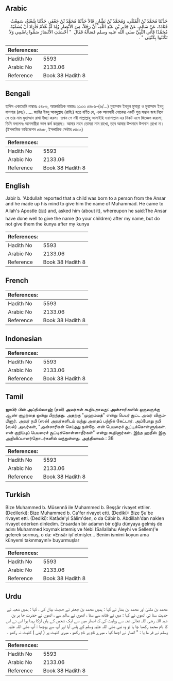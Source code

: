 ## Arabic


<div dir="rtl" lang="ar" style={{fontSize:'larger',backgroundColor:'#f8f9fa',padding:20}}>
حَدَّثَنَا مُحَمَّدُ بْنُ الْمُثَنَّى، وَمُحَمَّدُ بْنُ بَشَّارٍ، قَالاَ حَدَّثَنَا مُحَمَّدُ بْنُ جَعْفَرٍ، حَدَّثَنَا شُعْبَةُ، سَمِعْتُ قَتَادَةَ، عَنْ سَالِمٍ، عَنْ جَابِرِ بْنِ عَبْدِ اللَّهِ، أَنَّ رَجُلاً، مِنَ الأَنْصَارِ وُلِدَ لَهُ غُلاَمٌ فَأَرَادَ أَنْ يُسَمِّيَهُ مُحَمَّدًا فَأَتَى النَّبِيَّ صلى الله عليه وسلم فَسَأَلَهُ فَقَالَ ‏ "‏ أَحْسَنَتِ الأَنْصَارُ سَمُّوا بِاسْمِي وَلاَ تَكْتَنُوا بِكُنْيَتِي ‏"‏ ‏.‏
</div>
<div style={{backgroundColor:'#f8f9fa',padding:20, marginBottom: 10}}><table> <thead> <tr> <th>References:</th> <th></th> </tr> </thead> <tbody><tr><td>Hadith No</td><td>5593</td></tr><tr><td>Arabic No</td><td>2133.06</td></tr><tr><td>Reference</td><td>Book 38 Hadith 8</td></tr></tbody></table></div>

## Bengali


<div dir="ltr" lang="bn" style={{fontSize:'larger',backgroundColor:'#f8f9fa',padding:20}}>
হাদিস একাডেমি নাম্বারঃ ৫৪৮৬, আন্তর্জাতিক নাম্বারঃ ২১৩৩ ৫৪৮৬-(৬/...) মুহাম্মাদ ইবনুল মুসান্না ও মুহাম্মাদ ইবনু বাশশার (রহঃ) ..... জাবির ইবনু আবদুল্লাহ (রাযিঃ) হতে বর্ণিত যে, এক আনসারী লোকের একটি পুত্র সন্তান জন্ম নিলে সে তার নাম মুহাম্মাদ রাখা ইচ্ছা করল। তখন সে নবী সাল্লাল্লাহু আলাইহি ওয়াসাল্লাম এর নিকট এসে জিজ্ঞেস করলো, তিনি বললেনঃ আনসারীরা ভাল কর্ম করেছে। আমার নামে তোমরা নাম রাখো, তবে আমার উপনামে উপনাম রেখো না। (ইসলামিক ফাউন্ডেশন ৫৪০৮, ইসলামিক সেন্টার ৫৪৩০)
</div>
<div style={{backgroundColor:'#f8f9fa',padding:20, marginBottom: 10}}><table> <thead> <tr> <th>References:</th> <th></th> </tr> </thead> <tbody><tr><td>Hadith No</td><td>5593</td></tr><tr><td>Arabic No</td><td>2133.06</td></tr><tr><td>Reference</td><td>Book 38 Hadith 8</td></tr></tbody></table></div>

## English


<div dir="ltr" lang="en" style={{fontSize:'larger',backgroundColor:'#f8f9fa',padding:20}}>
Jabir b. 'Abdullah reported that a child was born to a person from the Ansar and he made up his mind to give him the name of Muhammad. He came to Allah's Apostle (ﷺ) and, asked him (about it), whereupon he said:The Ansar have done well to give the name (to your children) after my name, but do not give them the kunya after my kunya
</div>
<div style={{backgroundColor:'#f8f9fa',padding:20, marginBottom: 10}}><table> <thead> <tr> <th>References:</th> <th></th> </tr> </thead> <tbody><tr><td>Hadith No</td><td>5593</td></tr><tr><td>Arabic No</td><td>2133.06</td></tr><tr><td>Reference</td><td>Book 38 Hadith 8</td></tr></tbody></table></div>

## French


<div dir="ltr" lang="fr" style={{fontSize:'larger',backgroundColor:'#f8f9fa',padding:20}}>

</div>
<div style={{backgroundColor:'#f8f9fa',padding:20, marginBottom: 10}}><table> <thead> <tr> <th>References:</th> <th></th> </tr> </thead> <tbody><tr><td>Hadith No</td><td>5593</td></tr><tr><td>Arabic No</td><td>2133.06</td></tr><tr><td>Reference</td><td>Book 38 Hadith 8</td></tr></tbody></table></div>

## Indonesian


<div dir="ltr" lang="id" style={{fontSize:'larger',backgroundColor:'#f8f9fa',padding:20}}>

</div>
<div style={{backgroundColor:'#f8f9fa',padding:20, marginBottom: 10}}><table> <thead> <tr> <th>References:</th> <th></th> </tr> </thead> <tbody><tr><td>Hadith No</td><td>5593</td></tr><tr><td>Arabic No</td><td>2133.06</td></tr><tr><td>Reference</td><td>Book 38 Hadith 8</td></tr></tbody></table></div>

## Tamil


<div dir="ltr" lang="ta" style={{fontSize:'larger',backgroundColor:'#f8f9fa',padding:20}}>
ஜாபிர் பின் அப்தில்லாஹ் (ரலி) அவர்கள் கூறியதாவது: அன்சாரிகளில் ஒருவருக்கு ஆண் குழந்தை ஒன்று பிறந்தது. அதற்கு "முஹம்மத்" என்று பெயர் சூட்ட அவர் விரும்பினார். அவர் நபி (ஸல்) அவர்களிடம் வந்து அதைப் பற்றிக் கேட்டார். அப்போது நபி (ஸல்) அவர்கள், "அன்சாரிகள் செய்தது நன்றே. என் பெயரைச் சூட்டிக்கொள்ளுங்கள். என் குறிப்புப் பெயரைச் சூட்டிக்கொள்ளாதீர்கள்" என்று கூறினார்கள். இந்த ஹதீஸ் இரு அறிவிப்பாளர்தொடர்களில் வந்துள்ளது. அத்தியாயம் : 38
</div>
<div style={{backgroundColor:'#f8f9fa',padding:20, marginBottom: 10}}><table> <thead> <tr> <th>References:</th> <th></th> </tr> </thead> <tbody><tr><td>Hadith No</td><td>5593</td></tr><tr><td>Arabic No</td><td>2133.06</td></tr><tr><td>Reference</td><td>Book 38 Hadith 8</td></tr></tbody></table></div>

## Turkish


<div dir="ltr" lang="tr" style={{fontSize:'larger',backgroundColor:'#f8f9fa',padding:20}}>
Bize Muhammed b. Müsennâ ile Muhammed b. Beşşâr rivayet ettiler. (Dedilerki): Bize Muhammed b. Ca'fer rivayet etti. (Dediki): Bize Şu'be rivayet etti. (Dediki): Katâde'yi Sâlim'den, o da Câbir b. Abdillah'dan naklen rivayet ederken dinledim. Ensardan bir adamın bir oğlu dünyaya gelmiş de adını Muhammed koymak istemiş ve Nebi (Sallallahu Aleyhi ve Sellem)'e gelerek sormuş, o da: «Ensâr iyî etmişler... Benim ismimi koyun ama künyemi takınmayın!» buyurmuşlar
</div>
<div style={{backgroundColor:'#f8f9fa',padding:20, marginBottom: 10}}><table> <thead> <tr> <th>References:</th> <th></th> </tr> </thead> <tbody><tr><td>Hadith No</td><td>5593</td></tr><tr><td>Arabic No</td><td>2133.06</td></tr><tr><td>Reference</td><td>Book 38 Hadith 8</td></tr></tbody></table></div>

## Urdu


<div dir="rtl" lang="ur" style={{fontSize:'larger',backgroundColor:'#f8f9fa',padding:20}}>
محمد بن مثنیٰ اور محمد بن بشار نے کہا : ہمیں محمد بن جعفر نے حدیث بیان کی ، کہا : ہمیں شعبہ نے حدیث سنا ئی انھوں نے کہا : میں نے قتادہ سے سنا ، انھوں نے سالم سے ، انھوں نے حضرت جا بر بن عبد اللہ رضی اللہ تعالیٰ عنہ سے روایت کی کہ انصار میں سے ایک شخص کے ہاں لڑکا پیدا ہوا اس نے اس کا نام محمد رکھنا چا ہا تو وہ نبی صلی اللہ علیہ وسلم کے پاس آیا اور آپ سے پوچھا : آپ صلی اللہ علیہ وسلم نے فر ما یا : " انصار نے اچھا کیا ، میرے نام پر نام رکھو ، میری کنیت پر ( اپنی ) کنیت نہ رکھو ۔
</div>
<div style={{backgroundColor:'#f8f9fa',padding:20, marginBottom: 10}}><table> <thead> <tr> <th>References:</th> <th></th> </tr> </thead> <tbody><tr><td>Hadith No</td><td>5593</td></tr><tr><td>Arabic No</td><td>2133.06</td></tr><tr><td>Reference</td><td>Book 38 Hadith 8</td></tr></tbody></table></div>